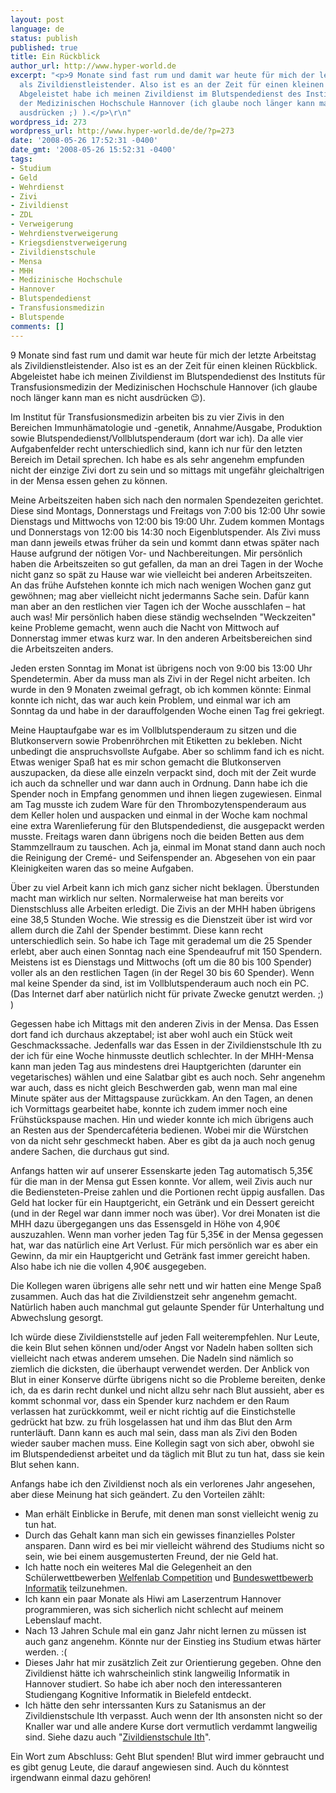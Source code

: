 ```yaml
---
layout: post
language: de
status: publish
published: true
title: Ein Rückblick
author_url: http://www.hyper-world.de
excerpt: "<p>9 Monate sind fast rum und damit war heute für mich der letzte Arbeitstag
  als Zivildienstleistender. Also ist es an der Zeit für einen kleinen Rückblick.
  Abgeleistet habe ich meinen Zivildienst im Blutspendedienst des Instituts für Transfusionsmedizin
  der Medizinischen Hochschule Hannover (ich glaube noch länger kann man es nicht
  ausdrücken ;) ).</p>\r\n"
wordpress_id: 273
wordpress_url: http://www.hyper-world.de/de/?p=273
date: '2008-05-26 17:52:31 -0400'
date_gmt: '2008-05-26 15:52:31 -0400'
tags:
- Studium
- Geld
- Wehrdienst
- Zivi
- Zivildienst
- ZDL
- Verweigerung
- Wehrdienstverweigerung
- Kriegsdienstverweigerung
- Zivildienstschule
- Mensa
- MHH
- Medizinische Hochschule
- Hannover
- Blutspendedienst
- Transfusionsmedizin
- Blutspende
comments: []
---
```


9 Monate sind fast rum und damit war heute für mich der letzte Arbeitstag als
Zivildienstleistender. Also ist es an der Zeit für einen kleinen Rückblick.
Abgeleistet habe ich meinen Zivildienst im Blutspendedienst des Instituts für
Transfusionsmedizin der Medizinischen Hochschule Hannover (ich glaube noch
länger kann man es nicht ausdrücken 😉).

Im Institut für Transfusionsmedizin arbeiten bis zu vier Zivis in den Bereichen
Immunhämatologie und -genetik, Annahme/Ausgabe, Produktion sowie
Blutspendedienst/Vollblutspenderaum (dort war ich). Da alle vier Aufgabenfelder
recht unterschiedlich sind, kann ich nur für den letzten Bereich im Detail
sprechen. Ich habe es als sehr angenehm empfunden nicht der einzige Zivi dort zu
sein und so mittags mit ungefähr gleichaltrigen in der Mensa essen gehen zu
können.

Meine Arbeitszeiten haben sich nach den normalen Spendezeiten gerichtet. Diese
sind Montags, Donnerstags und Freitags von 7:00 bis 12:00 Uhr sowie Dienstags
und Mittwochs von 12:00 bis 19:00 Uhr. Zudem kommen Montags und Donnerstags von
12:00 bis 14:30 noch Eigenblutspender. Als Zivi muss man dann jeweils etwas
früher da sein und kommt dann etwas später nach Hause aufgrund der nötigen Vor-
und Nachbereitungen. Mir persönlich haben die Arbeitszeiten so gut gefallen, da
man an drei Tagen in der Woche nicht ganz so spät zu Hause war wie vielleicht
bei anderen Arbeitszeiten. An das frühe Aufstehen konnte ich mich nach wenigen
Wochen ganz gut gewöhnen; mag aber vielleicht nicht jedermanns Sache sein. Dafür
kann man aber an den restlichen vier Tagen ich der Woche ausschlafen &ndash; hat
auch was! Mir persönlich haben diese ständig wechselnden "Weckzeiten" keine
Probleme gemacht, wenn auch die Nacht von Mittwoch auf Donnerstag immer etwas
kurz war. In den anderen Arbeitsbereichen sind die Arbeitszeiten anders.

Jeden ersten Sonntag im Monat ist übrigens noch von 9:00 bis 13:00 Uhr
Spendetermin. Aber da muss man als Zivi in der Regel nicht arbeiten. Ich wurde
in den 9 Monaten zweimal gefragt, ob ich kommen könnte: Einmal konnte ich nicht,
das war auch kein Problem, und einmal war ich am Sonntag da und habe in der
darauffolgenden Woche einen Tag frei gekriegt.

Meine Hauptaufgabe war es im Vollblutspenderaum zu sitzen und die Blutkonservern
sowie Probenröhrchen mit Etiketten zu bekleben. Nicht unbedingt die
anspruchsvollste Aufgabe. Aber so schlimm fand ich es nicht. Etwas weniger Spaß
hat es mir schon gemacht die Blutkonserven auszupacken, da diese alle einzeln
verpackt sind, doch mit der Zeit wurde ich auch da schneller und war dann auch
in Ordnung. Dann habe ich die Spender noch in Empfang genommen und ihnen liegen
zugewiesen. Einmal am Tag musste ich zudem Ware für den Thrombozytenspenderaum
aus dem Keller holen und auspacken und einmal in der Woche kam nochmal eine
extra Warenlieferung für den Blutspendedienst, die ausgepackt werden musste.
Freitags waren dann übrigens noch die beiden Betten aus dem Stammzellraum zu
tauschen. Ach ja, einmal im Monat stand dann auch noch die Reinigung der Cremé-
und Seifenspender an. Abgesehen von ein paar Kleinigkeiten waren das so meine
Aufgaben.

Über zu viel Arbeit kann ich mich ganz sicher nicht beklagen. Überstunden macht
man wirklich nur selten. Normalerweise hat man bereits vor Dienstschluss alle
Arbeiten erledigt. Die Zivis an der MHH haben übrigens eine 38,5 Stunden Woche.
Wie stressig es die Dienstzeit über ist wird vor allem durch die Zahl der
Spender bestimmt. Diese kann recht unterschiedlich sein. So habe ich Tage mit
gerademal um die 25 Spender erlebt, aber auch einen Sonntag nach eine
Spendeaufruf mit 150 Spendern. Meistens ist es Dienstags und Mittwochs (oft um
die 80 bis 100 Spender) voller als an den restlichen Tagen (in der Regel 30 bis
60 Spender). Wenn mal keine Spender da sind, ist im Vollblutspenderaum auch noch
ein PC. (Das Internet darf aber natürlich nicht für private Zwecke genutzt
werden. ;) )

Gegessen habe ich Mittags mit den anderen Zivis in der Mensa. Das Essen dort
fand ich durchaus akzeptabel; ist aber wohl auch ein Stück weit Geschmackssache.
Jedenfalls war das Essen in der Zivildienstschule Ith zu der ich für eine Woche
hinmusste deutlich schlechter. In der MHH-Mensa kann man jeden Tag aus
mindestens drei Hauptgerichten (darunter ein vegetarisches) wählen und eine
Salatbar gibt es auch noch. Sehr angenehm war auch, dass es nicht gleich
Beschwerden gab, wenn man mal eine Minute später aus der Mittagspause zurückkam.
An den Tagen, an denen ich Vormittags gearbeitet habe, konnte ich zudem immer
noch eine Frühstückspause machen. Hin und wieder konnte ich mich übrigens auch
an Resten aus der Spendercaféteria bedienen. Wobei mir die Würstchen von da
nicht sehr geschmeckt haben. Aber es gibt da ja auch noch genug andere Sachen,
die durchaus gut sind.

Anfangs hatten wir auf unserer Essenskarte jeden Tag automatisch 5,35€ für die
man in der Mensa gut Essen konnte. Vor allem, weil Zivis auch nur die
Bediensteten-Preise zahlen und die Portionen recht üppig ausfallen. Das Geld hat
locker für ein Hauptgericht, ein Getränk und ein Dessert gereicht (und in der
Regel war dann immer noch was über). Vor drei Monaten ist die MHH dazu
übergegangen uns das Essensgeld in Höhe von 4,90€ auszuzahlen. Wenn man vorher
jeden Tag für 5,35€ in der Mensa gegessen hat, war das natürlich eine Art
Verlust. Für mich persönlich war es aber ein Gewinn, da mir ein Hauptgericht und
Getränk fast immer gereicht haben. Also habe ich nie die vollen 4,90€
ausgegeben.

Die Kollegen waren übrigens alle sehr nett und wir hatten eine Menge Spaß
zusammen. Auch das hat die Zivildienstzeit sehr angenehm gemacht. Natürlich
haben auch manchmal gut gelaunte Spender für Unterhaltung und Abwechslung
gesorgt.

Ich würde diese Zivildienststelle auf jeden Fall weiterempfehlen. Nur Leute, die
kein Blut sehen können und/oder Angst vor Nadeln haben sollten sich vielleicht
nach etwas anderem umsehen. Die Nadeln sind nämlich so ziemlich die dicksten,
die überhaupt verwendet werden. Der Anblick von Blut in einer Konserve dürfte
übrigens nicht so die Probleme bereiten, denke ich, da es darin recht dunkel und
nicht allzu sehr nach Blut aussieht, aber es kommt schonmal vor, dass ein
Spender kurz nachdem er den Raum verlassen hat zurückkommt, weil er nicht
richtig auf die Einstichstelle gedrückt hat bzw. zu früh losgelassen hat und ihm
das Blut den Arm runterläuft. Dann kann es auch mal sein, dass man als Zivi den
Boden wieder sauber machen muss. Eine Kollegin sagt von sich aber, obwohl sie im
Blutspendedienst arbeitet und da täglich mit Blut zu tun hat, dass sie kein Blut
sehen kann.

Anfangs habe ich den Zivildienst noch als ein verlorenes Jahr angesehen, aber
diese Meinung hat sich geändert. Zu den Vorteilen zählt:

* Man erhält Einblicke in Berufe, mit denen man sonst vielleicht wenig zu tun hat.
* Durch das Gehalt kann man sich ein gewisses finanzielles Polster ansparen. Dann wird es bei mir vielleicht während des Studiums nicht so sein, wie bei einem ausgemusterten Freund, der nie Geld hat.
* Ich hatte noch ein weiteres Mal die Gelegenheit an den Schülerwettbewerben [Welfenlab Competition](http://www.welfenlab.de/de/schulen/competition/2007/index.php) und [Bundeswettbewerb Informatik](http://www.bwinf.de) teilzunehmen.
* Ich kann ein paar Monate als Hiwi am Laserzentrum Hannover programmieren, was sich sicherlich nicht schlecht auf meinem Lebenslauf macht.
* Nach 13 Jahren Schule mal ein ganz Jahr nicht lernen zu müssen ist auch ganz angenehm. Könnte nur der Einstieg ins Studium etwas härter werden. :(
* Dieses Jahr hat mir zusätzlich Zeit zur Orientierung gegeben. Ohne den Zivildienst hätte ich wahrscheinlich stink langweilig Informatik in Hannover studiert. So habe ich aber noch den interessanteren Studiengang Kognitive Informatik in Bielefeld entdeckt.
* Ich hätte den sehr interssanten Kurs zu Satanismus an der Zivildienstschule Ith verpasst. Auch wenn der Ith ansonsten nicht so der Knaller war und alle andere Kurse dort vermutlich verdammt langweilig sind. Siehe dazu auch "[Zivildienstschule Ith](http://www.hyper-world.de/de/2007/12/22/zivildienstschule-ith/)".

Ein Wort zum Abschluss: Geht Blut spenden! Blut wird immer gebraucht und es gibt
genug Leute, die darauf angewiesen sind. Auch du könntest irgendwann einmal dazu
gehören!

